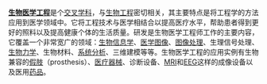 '''[[生物医学工程|生物医学工程]]'''是个[[交叉学科|交叉学科]]，与[[生物工程|生物工程]]密切相关，其主要特点是将工程学的方法应用到医学领域中。它将工程技术与医学相结合以提高医疗水平，帮助患者得到更好的照料以及提高健康个体的生活质量。研发是生物医学工程师工作的主要内容，它覆盖一个非常宽广的领域：[[生物信息学|生物信息学]]、[[医学图像|医学图像]]、[[图像处理|图像处理]]、生理信号处理、[[生物力学|生物力学]]、生物材料、[[系统分析|系统分析]]、三维建模等等。生物医学工程的应用实例有生物兼容的[[假体|假肢]]（prosthesis）、[[医疗器械|医疗器械]]、诊断设备、[[磁共振成像|MRI]]和[[腦電圖|EEG]]这样的成像设备以及医用[[药品|药品]]。